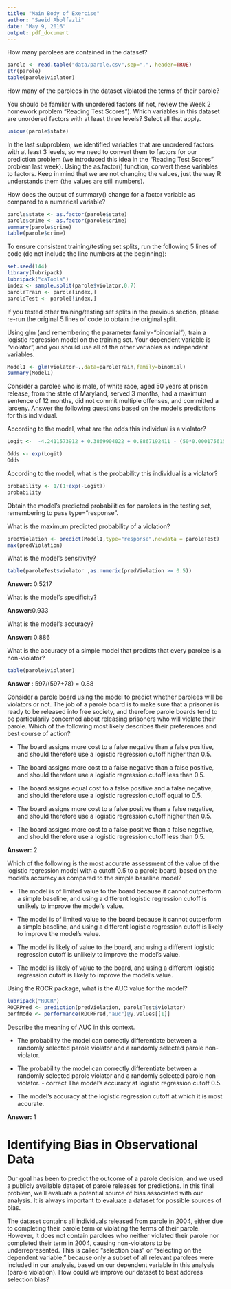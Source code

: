 ```yaml
---
title: "Main Body of Exercise"
author: "Saeid Abolfazli"
date: "May 9, 2016"
output: pdf_document
---
```


How many parolees are contained in the dataset?


```r
parole <- read.table("data/parole.csv",sep=",", header=TRUE)
str(parole)
table(parole$violator)
```

How many of the parolees in the dataset violated the terms of their parole?

You should be familiar with unordered factors (if not, review the Week 2 homework problem "Reading Test Scores"). Which variables in this dataset are unordered factors with at least three levels? Select all that apply.


```r
unique(parole$state)
```

In the last subproblem, we identified variables that are unordered factors with at least 3 levels, so we need to convert them to factors for our prediction problem (we introduced this idea in the "Reading Test Scores" problem last week). Using the as.factor() function, convert these variables to factors. Keep in mind that we are not changing the values, just the way R understands them (the values are still numbers).

How does the output of summary() change for a factor variable as compared to a numerical variable?


```r
parole$state <- as.factor(parole$state)
parole$crime <- as.factor(parole$crime)
summary(parole$crime)
table(parole$crime)
```

To ensure consistent training/testing set splits, run the following 5 lines of code (do not include the line numbers at the beginning):

```r
set.seed(144)
library(lubripack)
lubripack("caTools")
index <- sample.split(parole$violator,0.7)
paroleTrain <- parole[index,]
paroleTest <- parole[!index,]
```

If you tested other training/testing set splits in the previous section, please re-run the original 5 lines of code to obtain the original split.

Using glm (and remembering the parameter family="binomial"), train a logistic regression model on the training set. Your dependent variable is "violator", and you should use all of the other variables as independent variables.

```r
Model1 <- glm(violator~.,data=paroleTrain,family=binomial)
summary(Model1)
```

Consider a parolee who is male, of white race, aged 50 years at prison release, from the state of Maryland, served 3 months, had a maximum sentence of 12 months, did not commit multiple offenses, and committed a larceny. Answer the following questions based on the model's predictions for this individual.

According to the model, what are the odds this individual is a violator?

```r
Logit <-  -4.2411573912 + 0.3869904022 + 0.8867192411 - (50*0.0001756156) +  (0*0.4433006515) + (0*0.8349796539)  +(0*-3.3967877633) +(-0.1238867027  * 3)  +(12 * 0.0802953765) +(0 * 1.6119918595) +  0.6837143152   + (0 * -0.2781054228)+   (0 * -0.0117626521) 

Odds <- exp(Logit)
Odds
```

According to the model, what is the probability this individual is a violator?

```r
probability <- 1/(1+exp(-Logit))
probability
```

Obtain the model's predicted probabilities for parolees in the testing set, remembering to pass type="response".

What is the maximum predicted probability of a violation?

```r
predViolation <- predict(Model1,type="response",newdata = paroleTest)
max(predViolation)
```

What is the model's sensitivity?

```r
table(paroleTest$violator ,as.numeric(predViolation >= 0.5))
```

**Answer:** 0.5217

What is the model's specificity?

**Answer:**0.933

What is the model's accuracy?

**Answer:** 0.886

What is the accuracy of a simple model that predicts that every parolee is a non-violator?


```r
table(parole$violator)
```

**Answer** : 597/(597+78) = 0.88

Consider a parole board using the model to predict whether parolees will be violators or not. The job of a parole board is to make sure that a prisoner is ready to be released into free society, and therefore parole boards tend to be particularily concerned about releasing prisoners who will violate their parole. Which of the following most likely describes their preferences and best course of action?

* The board assigns more cost to a false negative than a false positive, and should therefore use a logistic regression cutoff higher than 0.5.  

* The board assigns more cost to a false negative than a false positive, and should therefore use a logistic regression cutoff less than 0.5. 
 
* The board assigns equal cost to a false positive and a false negative, and should therefore use a logistic regression cutoff equal to 0.5. 

* The board assigns more cost to a false positive than a false negative, and should therefore use a logistic regression cutoff higher than 0.5. 

* The board assigns more cost to a false positive than a false negative, and should therefore use a logistic regression cutoff less than 0.5.

**Answer:** 2 

Which of the following is the most accurate assessment of the value of the logistic regression model with a cutoff 0.5 to a parole board, based on the model's accuracy as compared to the simple baseline model?

* The model is of limited value to the board because it cannot outperform a simple baseline, and using a different logistic regression cutoff is unlikely to improve the model's value. 

* The model is of limited value to the board because it cannot outperform a simple baseline, and using a different logistic regression cutoff is likely to improve the model's value. 

* The model is likely of value to the board, and using a different logistic regression cutoff is unlikely to improve the model's value. 

* The model is likely of value to the board, and using a different logistic regression cutoff is likely to improve the model's value.

Using the ROCR package, what is the AUC value for the model?

```r
lubripack("ROCR")
ROCRPred <- prediction(predViolation, paroleTest$violator)
perfMode <- performance(ROCRPred,"auc")@y.values[[1]]
```

Describe the meaning of AUC in this context.

* The probability the model can correctly differentiate between a randomly selected parole violator and a randomly selected parole non-violator. 

* The probability the model can correctly differentiate between a randomly selected parole violator and a randomly selected parole non-violator. - correct  The model's accuracy at logistic regression cutoff 0.5.  

* The model's accuracy at the logistic regression cutoff at which it is most accurate.

**Answer:** 1


# Identifying Bias in Observational Data

Our goal has been to predict the outcome of a parole decision, and we used a publicly available dataset of parole releases for predictions. In this final problem, we'll evaluate a potential source of bias associated with our analysis. It is always important to evaluate a dataset for possible sources of bias.

The dataset contains all individuals released from parole in 2004, either due to completing their parole term or violating the terms of their parole. However, it does not contain parolees who neither violated their parole nor completed their term in 2004, causing non-violators to be underrepresented. This is called "selection bias" or "selecting on the dependent variable," because only a subset of all relevant parolees were included in our analysis, based on our dependent variable in this analysis (parole violation). How could we improve our dataset to best address selection bias?